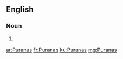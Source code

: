==English==

===Noun===
{{head|en|noun plural form}}

# {{plural of|Purana|lang=en}}

[[ar:Puranas]]
[[fr:Puranas]]
[[ku:Puranas]]
[[mg:Puranas]]